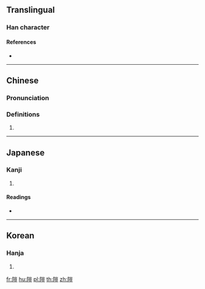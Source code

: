 {{character info/new}}
==Translingual==

===Han character===
{{Han char|rn=170|rad=阜|as=10|sn=13|four=72218|canj=NLUMT}}

====References====
* {{Han ref|kx=1358.010|dkj=41766|dj=1862.070|hdz=64151.040|uh=9691|ud=38545|bh=E0D3|bd=57555}}

----

==Chinese==
{{zh-forms}}

===Pronunciation===
{{zh-pron
|m=gāi,ái,ǎi,gài,kài,qí,yí
|m-s=
|c=goi1,kei4
|c-t=
|g=
|h=pfs=
|j=
|md=
|mn=
|mn-t=
|w=
|x=
|mc=y
|oc=y
|cat=n
}}

===Definitions===
{{zh-hanzi}}

# {{defn|lang=zh}}

----

==Japanese==

===Kanji===
{{ja-kanji|grade=|rs=阜10}}

# {{defn|lang=ja|sort=阜10}}

====Readings====
* {{ja-readings|on=[[かい]] (kai), [[がい]] (gai), [[き]] (ki), [[げ]] (ge)|kun=[[ながい]] (nagai)}}

----

==Korean==

===Hanja===
{{ko-hanja|hangeul=기}}

# {{defn|lang=ko|sort=阜10}}

[[fr:隑]]
[[hu:隑]]
[[pl:隑]]
[[th:隑]]
[[zh:隑]]